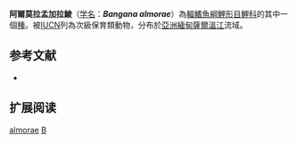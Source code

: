 {{Speciesbox
| name = 阿爾莫拉孟加拉鯪
| image = 
| status = VU
| status_system = IUCN3.1
| genus = Bangana
| species = almorae
| authority = [[Chaudhuri|Chaudhuri]], 1912
| synonyms = *''Labeo almorae''<br /><small>Chaudhuri, 1912</small>
}}

'''阿爾莫拉孟加拉鯪'''（[[学名|学名]]：'''''Bangana almorae'''''）為[[輻鰭魚綱|輻鰭魚綱]][[鯉形目|鯉形目]][[鯉科|鯉科]]的其中一個[[種|種]]。被[[IUCN|IUCN]]列為次級保育類動物，分布於[[亞洲|亞洲]][[緬甸|緬甸]][[薩爾溫江|薩爾溫江]]流域。

== 参考文献 ==
*{{FishBase_species|genus=Bangana|species=almorae|year=2011|month=12}}

== 扩展阅读 ==
{{refbegin}}
{{wikispecies-inline|Bangana almorae|阿爾莫拉孟加拉鯪}}
{{refend}}
{{Taxonbar|from=Q3753960}}

[[Category:孟加拉鯪屬|almorae]]
[[Category:1912年描述的魚類|B]]


{{魚類小作品}}